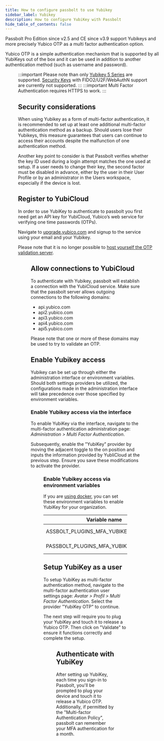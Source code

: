 ```yaml
---
title: How to configure passbolt to use Yubikey
sidebar_label: Yubikey
description: How to configure YubiKey with Passbolt
hide_table_of_contents: false
---
```



Passbolt Pro Edition since v2.5 and CE since v3.9 support Yubikeys and more precisely Yubico OTP as a multi factor authentication option.

Yubico OTP is a simple authentication mechanism that is supported by all YubiKeys out of the box and it can be used in addition to another authentication method (such as username and password).

<Figure
  src="/img/help/2018/11/mfa-yubikey-login.jpg"
  alt="Using a Yubikey at login"
  caption="fig. Using a Yubikey at login"
/>

:::important
Please note than only [Yubikey 5 Series](https://www.yubico.com/products/yubikey-5-overview/) are supported. [Security Keys](https://www.yubico.com/products/security-key/) with FIDO2/U2F/WebAuthN support are currently not supported.
:::
:::important
Multi Factor Authentication requires HTTPS to work.
:::

## Security considerations

When using Yubikey as a form of multi-factor authentication, it is recommended to set up at least one additional multi-factor authentication method as a backup. Should users lose their Yubikeys, this measure guarantees that users can continue to access their accounts despite the malfunction of one authentication method.

Another key point to consider is that Passbolt verifies whether the key ID used during a login attempt matches the one used at setup. If a user needs to change their key, the second factor must be disabled in advance, either by the user in their User Profile or by an administrator in the Users workspace, especially if the device is lost.

## Register to YubiCloud

In order to use YubiKey to authenticate to passbolt you first need get an API key for YubiCloud, Yubico’s web service for verifying one time passwords (OTPs).

Navigate to [upgrade.yubico.com](https://upgrade.yubico.com/getapikey) and signup to the service using your email and your Yubikey.

Please note that it is no longer possible to [host yourself the OTP validation server](https://support.yubico.com/hc/en-us/articles/360021227000-YK-VAL-YK-KSM-and-YubiHSM-1-End-of-Life).

<Figure
  src="/img/help/2018/11/mfa-yubikey-admin.png"
  alt="Signup to YubiCloud"
  caption="fig. Signup to YubiCloud"
/>

## Allow connections to YubiCloud

To authenticate with Yubikey, passbolt will establish a connection with the YubiCloud service. Make sure that the passbolt server allows outgoing connections to the following domains:

- api.yubico.com
- api2.yubico.com
- api3.yubico.com
- api4.yubico.com
- api5.yubico.com

Please note that one or more of these domains may be used to try to validate an OTP.

## Enable Yubikey access

Yubikey can be set up through either the administration interface or environment variables. Should both settings providers be utilized, the configurations made in the administration interface will take precedence over those specified by environment variables.

### Enable Yubikey access via the interface

To enable YubiKey via the interface, navigate to the multi-factor authentication administration page: *Administration > Multi Factor Authentication*.

Subsequently, enable the "YubiKey" provider by moving the adjacent toggle to the on position and inputs the information provided by YubliCloud at the previous step. Ensure you save these modifications to activate the provider.

<Figure
  src="/img/help/2018/12/AD_mfa_org_settings_yubikey.png"
  alt="Enable YubiKey in administration settings"
  caption="fig. Enable YubiKey in administration settings"
/>

### Enable Yubikey access via environment variables

If you are [using docker](/docs/hosting/install/ce/docker/), you can set these environment variables to enable YubiKey for your organization.

| Variable name | Description | Type |
| --- | --- | --- |
| ASSBOLT_PLUGINS_MFA_YUBIKEY_SECRETKEY | YubiCloud secret key | string |
| PASSBOLT_PLUGINS_MFA_YUBIKEY_CLIENTID | YubiCloud client id | integer |

## Setup YubiKey as a user

To setup YubiKey as multi-factor authentication method, navigate to the multi-factor authentication user settings page: *Avatar > Profil > Multi Factor Authentication*. Select the provider "YubiKey OTP" to continue.

The next step will require you to plug your YubiKey and touch it to release a Yubico OTP. Then click on "Validate" to ensure it functions correctly and complete the setup.

<Figure
  src="/img/help/2024/02/yubikey-passbolt-user-setup.png"
  alt="Register your Yubikey"
  caption="fig. Register your Yubikey"
/>

## Authenticate with YubiKey

After setting up YubiKey, each time you sign-in to Passbolt, you'll be prompted to plug your device and touch it to release a Yubico OTP. Additionally, if permitted by the "Multi-factor Authentication Policy", passbolt can remember your MFA authentication for a month.

<Figure
  src="/img/help/2024/02/yubikey-passbolt-user-authenticate.png"
  alt="Authenticate with YubiKey"
  caption="fig. Authenticate with YubiKey"
size={{ width: '450px', height: 'auto' }}
/>

